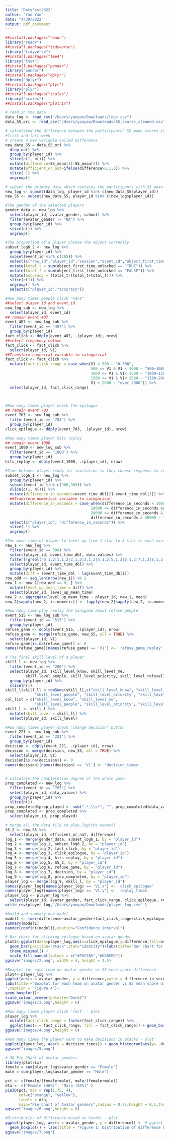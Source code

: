 ```yaml
---
title: "DataFest2022"
author: "Yao Yao"
date: "4/30/2022"
output: pdf_document
---
```


```r
##install.packages("readr")
library("readr")
##install.packages("tidyverse")
library("tidyverse")
##install.packages("lme4")
library("lme4")
##install.packages("pander")
library("pander")
##install.packages("dplyr")
library("dplyr")
##install.packages("plyr")
library("plyr")
##install.packages("scales")
library("scales")
##install.packages("plotrix")

# read in the data
data_log <- read_csv("/Users/yaoyao/Downloads/logs.csv")
data_S5_ori <- read_csv("/Users/yaoyao/Downloads/S5_scores_cleaned.csv")
```

```r
# calculated the difference between the participants’ S5 mean scores in the 
#first and last week
# create a new variable called difference
new_data_S5 = data_S5_ori %>% 
  drop_na() %>%
  group_by(player_id) %>% 
  slice(c(1, n())) %>% 
  mutate(difference=S5_mean[1]-S5_mean[2]) %>%
  mutate(efficient_or_not=ifelse(difference>0,1,0)) %>% 
  slice(-1) %>%
  ungroup()
```

```r
# subset the primary data which contains the participants with S5 mean score
new_log <- subset(data_log, player_id %in% c(new_data_S5$player_id))
new_S5 <- subset(new_data_S5, player_id %in% c(new_log$player_id))

```

```r
#The gender of the selected players
gender_data <- new_log %>%
  select(player_id, avatar_gender, school) %>%
  filter(avatar_gender != "NA") %>% 
  group_by(player_id) %>% 
  slice(n()) %>% 
  ungroup()

#The proportion of a player choose the object correctly 
subset_log6_2 <- new_log %>%
  group_by(player_id) %>% 
  subset(event_id %in% c(205)) %>% 
  select(c("row_id","player_id","session","event_id","object_first_time_unlocked")) %>%
  mutate(total_t = sum(object_first_time_unlocked == "TRUE")) %>% 
  mutate(total_f = sum(object_first_time_unlocked == "FALSE")) %>%
  mutate(accuracy = (total_t/(total_t+total_f))) %>% 
  slice(c(1)) %>% 
  ungroup() %>% 
  select(c("player_id","accuracy"))

#How many times people click "Fact"
##select player_id and event_id
new_log_sub <- new_log %>%
  select(player_id, event_id)
## remain event 407 
event_407 <- new_log_sub %>%
  filter(event_id == '407') %>%
  group_by(player_id)
fact_click <- ddply(event_407, .(player_id), nrow)
##select frequency column
fact_click <- fact_click %>%
  select(player_id, V1)
##Transform numerical variable to categorical
fact_click <- fact_click %>%
  mutate(fact_click_range = case_when(V1 < 500 ~ "0~500", 
                                      500 <= V1 & V1 < 1000 ~ "500~1000", 
                                      1000 <= V1 & V1< 1500 ~ "1000~1500",
                                      1500 <= V1 & V1< 2000 ~ "1500~2000", 
                                      V1 > 2000 ~ "over 2000")) %>%
  select(player_id, fact_click_range)
 


#How many times player check the epilogue
## remain event 703 
event_703 <- new_log_sub %>%
  filter(event_id == '703') %>%
  group_by(player_id)
click_epilogue <- ddply(event_703, .(player_id), nrow)

#How many times player hits replay
## remain event 1000 
event_1000 <- new_log_sub %>%
  filter(event_id == '1000') %>%
  group_by(player_id)
hits_replay <- ddply(event_1000, .(player_id), nrow)

#Time between player ready for invitation to they choose response to invitation
subset_log6_1 <- new_log %>%
  group_by(player_id) %>% 
  subset(event_id %in% c(906,909)) %>% 
  slice(c(1, n())) %>%
  mutate(difference_in_seconds=event_time_dbl[2]-event_time_dbl[1]) %>% 
  ##Transform numerical variable to categorical
  mutate(difference_in_seconds = case_when(difference_in_seconds < 10000 ~ "0~10000", 
                                      10000 <= difference_in_seconds &difference_in_seconds < 20000 ~ "10000~20000", 
                                      20000 <= difference_in_seconds & difference_in_seconds< 30000 ~ "20000~30000",
                                      difference_in_seconds > 30000 ~ "over 30000")) %>% 
  select(c("player_id", "difference_in_seconds")) %>%
  slice(-1) %>%
  ungroup()

#The mean time of player to level up from 1 star to 3 star in each minigames
new_1 <- new_log %>%
  filter(event_id == 306) %>%
  select(player_id, event_time_dbl, data_values) %>%
  filter(!grepl('0,1,2|1,1,2|2,1,2|3,1,2|4,1,2|5,1,2|6,1,2|7,1,2|8,1,2',data_values)) %>%
  select(player_id, event_time_dbl) %>% 
  group_by(player_id) %>%
  mutate(diff = (event_time_dbl - lag(event_time_dbl)))
row_odd <- seq_len(nrow(new_1)) %% 2 
new_1 <- new_1[row_odd == 0, ] %>%
  mutate(level_up_mean_time = diff) %>% 
  select(player_id, level_up_mean_time) 
new_2 <- aggregate(level_up_mean_time ~ player_id, new_1, mean)
new_2[sapply(new_2, is.numeric)] <- lapply(new_2[sapply(new_2, is.numeric)], round, 2)
```

```r
#How many time play replay the minigame about refuse people
event_515 <- new_log_sub %>%
  filter(event_id == '515') %>%
  group_by(player_id)
refuse_game <- ddply(event_515, .(player_id), nrow)
refuse_game <- merge(refuse_game, new_S5, all = TRUE) %>%
  select(player_id, V1) 
refuse_game[is.na(refuse_game)] <- 0
names(refuse_game)[names(refuse_game) == 'V1'] <- 'refuse_game_replay'
```

```r
# The final skill level of a player
skill_l <- new_log %>%
  filter(event_id == "200") %>%
  select(player_id, skill_level_know, skill_level_me, 
         skill_level_people, skill_level_priority, skill_level_refusal) %>%
  group_by(player_id) %>%
  slice(n()) 
skill_l$skill_ll = rowSums(skill_l[,c("skill_level_know", "skill_level_me", 
             "skill_level_people", "skill_level_priority", "skill_level_refusal")])
col_list = c("skill_level_know", "skill_level_me", 
             "skill_level_people", "skill_level_priority", "skill_level_refusal")
skill_l <- skill_l %>%
  mutate(skill_level = skill_ll) %>%
  select(player_id, skill_level)
```

```r
#How many times player check "change decision" button
event_221 <- new_log_sub %>%
  filter(event_id == '221') %>%
  group_by(player_id)
decision <- ddply(event_221, .(player_id), nrow)
decision <- merge(decision, new_S5, all = TRUE) %>%
  select(player_id, V1) 
decision[is.na(decision)] <- 0
names(decision)[names(decision) == 'V1'] <- 'decision_times'
  
```

```r
# calculate the completetion degree of the whole game
prop_completed <- new_log %>%
  filter(event_id == "703") %>%
  select(player_id, data_values) %>%
  group_by(player_id) %>%
  slice(n())
prop_completed$prop_played <- sub(".*,\\s*", "", prop_completed$data_values)
prop_completed <- prop_completed %>%
  select(player_id, prop_played)
```

```r
# merge all the data file to play_log(the newest)
S5_2 <- new_S5 %>%
  select(player_id, efficient_or_not, difference)
log_1 <- merge(gender_data, subset_log6_1, by = "player_id")
log_2 <- merge(log_1, subset_log6_2, by = "player_id")
log_3 <- merge(log_2, fact_click, by = "player_id")
log_4 <- merge(log_3, click_epilogue, by = "player_id")
log_5 <- merge(log_4, hits_replay, by = "player_id")
log_6 <- merge(log_5, S5_2, by = "player_id")
log_7 <- merge(log_6, refuse_game, by = "player_id")
log_8 <- merge(log_7, decision, by = "player_id")
log_9 <- merge(log_8, prop_completed, by = "player_id")
player_log <- merge(log_9, skill_l, by = "player_id")
names(player_log)[names(player_log) == 'V1.x'] <- 'click_epilogue'
names(player_log)[names(player_log) == 'V1.y'] <- 'replay_times'
player_log <- player_log %>% 
  select(player_id, avatar_gender, fact_click_range, click_epilogue, replay_times, difference, refuse_game_replay, decision_times, skill_level)
write_csv(player_log,"/Users/yaoyao/Downloads/player_log.csv" )
```



```r
#build and summary our model
model1 <- lmer(difference~avatar_gender+fact_click_range+click_epilogue+decision_times+(1|refuse_game_replay)+(1|replay_times)+skill_level, data = player_log)
summary(model1)
pander(confint(model1),caption="Confidence interval")
```

```r
# Bar chart for clicking epilogue based on avatar gender
plot2<-ggplot(data=player_log,aes(x=click_epilogue,y=difference,fill=avatar_gender))+
  geom_bar(position="stack",stat="identity")+labs(title="Bar chart for clicking epilogue based on avatar gender",caption = "Figure 2")+
  theme_minimal() + 
  scale_fill_manual(values = c("#F6C5B5","#6B8FBD"))
ggsave("images/2.png", width = 4, height = 3.5)
```


```r
#Boxplot for each team on avatar gender vs S5 mean score difference
plot4<-player_log %>%
ggplot(aes(x = avatar_gender, y = difference,color = difference_in_seconds))+
labs(title ="Boxplot for each team on avatar gender vs S5 mean score difference
",caption = "Figure 4")+
geom_boxplot()+
scale_colour_brewer(palette="Dark2")
ggsave("images/3.png",height = 6)
```


```r
#How many times player click 'fact' - plot
player_log %>% 
  mutate(fact_click_range = factor(fact_click_range)) %>% 
  ggplot(aes(x = fact_click_range, fill = fact_click_range)) + geom_bar() + scale_fill_brewer(direction = -1, palette = "Greens") + labs(title = "Figure 1: How many times player click 'fact'",x = "", y = "") + coord_flip()
ggsave("images/4.png",height = 6)
```

```r
#How many times the player want to make decisions in stacks - plot
ggplot(player_log, aes(x = decision_times)) + geom_histogram(aes(y=..density..), colour = "#6E7B8B", fill = "#B0C4DE") +geom_density(col="Red") + labs(title = "Figure 1: How many times the player want to make decisions in stacks",x = "Number of Decisions made", y = "Density")
ggsave("images/5.png")
```

```r
# 3D Pie Chart of Avatar genders
library(plotrix)
female = sum(player_log$avatar_gender == "Female")
male = sum(player_log$avatar_gender == "Male")

pct <- c(female/(female+male), male/(female+male))
dta <- c("Female (46%)", "Male (54%)" )
pie3D(pct, mar = rep(1.75, 4),
      col=c("orange", "yellow"),
      labels = dta,
      main="Pie Chart of Avatar genders",radius = 0.75,height = 0.1,theta = 0.85,shade = 0.6,explode = 0.2)
ggsave("images/6.png",height = 6)
```

```r
#Distribution of difference based on Gender - plot
ggplot(player_log, aes(x = avatar_gender, y = difference)) +  # ggplot function
  geom_boxplot() + labs(title = "Figure 1: Distribution of difference based on Gender",x = "Avatar Gender", y = "Difference")
ggsave("images/7.png")
```




